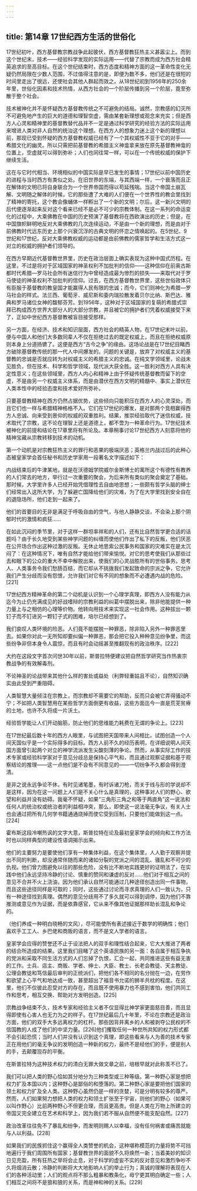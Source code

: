 ```yaml
---
---
---
```

title: 第14章 17世纪西方生活的世俗化
---




17世纪初叶，西方基督教宗教战争此起彼伏，西方基督教狂热主义甚嚣尘上。而到这个世纪末，技术——经验科学发现的实际运用——代替了宗教而成为西方社会精英追求的至高目标。在这个世纪结束时，西方态度和精神方面的这一革命性变化无疑仍然局限在少数人范围，不过值得注意的是，即便为数不多，他们还是在很短的时间里走出了很远，还使社会其他人群起而效之。从18世纪初到1956年的250余年里，世俗化因素和技术热情，从西方社会的一个阶层传播到另一个阶层，竟至弥散于整个社会。

技术被神化并不是怀疑西方基督教传统之不可避免的结局。诚然，宗教感的幻灭所不可避免地产生的巨大的道德和理智空虚，需由某套新理想或观念来充实；但是西方人心灵和精神里的基督教替代品并不一定是通过科学研究的经验方法的实际运用来增进人类对非人自然的统治这个理想。在西方人的想象力迷上这个新的理想以前，那现已受到怀疑的西方基督教权威已经有了一个其权威性不亚于它的对手——希腊文化的幽灵。所以只需把前基督教的希腊主义神龛拿来放在原先基督教神龛的位置上，空虚就可以得到弥补；人们也同往常一样，可以在一个传统权威的保护下继续生活。

这在与它时代相当、环境相似的中国实际是早已发生的事情；17世纪以前中国历史的进程与当时西方有类似之处。在旧世界的东端，与其西端一样，一个衰落而且正在解体的文明已将自身联合为一个世界帝国而得以苟延残喘。当这个帝国土崩瓦解、文明随之解体的时候，它的那些遭了大难的人们便在一个世界性的教会里找到了精神的寄托，这个教会像蛹体一样孵出了一个新的文明；尔后，这一新兴文明的后代便逐渐起来反对这个看来已经不是必不可少的宗教体制。在这一系列的命运变化的过程中，大乘佛教在中国的历史预演了基督教将在西欧演出的历史；但是，在中国旗帜鲜明地反对大乘佛教的几次连续运动，不是由一个新的理想，而是由对于前佛教时代远东历史上那个兴衰沉浮的古典文明的怀恋之情唤起的。在5世纪、9世纪和17世纪，反对大乘佛教权威的运动都是由前佛教的儒家哲学和生活方式这一对立的权威的拥护者们领导的。

在西方早期近代基督教世界里，历史在政治层面上确实表现为这种中国式历程。在这里，不过是将对于区域国家的神圣权利不加批判的信仰——这种信仰在前奥古斯都时代希腊—罗马社会所有迷信行为中曾经造成最为惨烈的损失——来取代对于罗马使徒的神圣权利不加批判的信仰。过去，在西方基督教世界里，这些世俗政体只有臣服于基督教的教皇国才能赢得人民有限的忠诚；而今，它们则神化为希腊—罗马社会的样式。法兰西、葡萄牙、威尼斯和委内瑞拉散发着贝尔比纳、斯巴达、雅典和罗马诸位女神的馥郁芬芳。到1956年，这种对于区域国家的复萌的希腊式崇拜已构成西方世界大部分人的大部分宗教，并且被它的拥护者们凭着权威接受下来了，正如中世纪西方基督教被盲目接受那样。

另一方面，在经济、技术和知识层面，西方社会的精英人物，在17世纪末叶以前，便与中国人和他们大多数同辈人不仅在拒绝过去的既定权威上，而且在拒绝权威原则本身上分道扬镳了。这便是西方“古今之争”的缘由。这场论战是在17世纪目睹西方破除基督教传统的那一代人中间爆发的。问题的关键是，放弃了对权威主义的基督教的忠诚是否就应转为对权威主义的希腊主义的忠诚。在纯文学领域里，论战未见胜负，但在技术、科学和哲学领域，现代派大获全胜。这一胜利对西方人具有决定性意义；在这些领域里，西方人内心和精神上由于怀疑传统基督教而留下的空虚，不是由另一个权威主义体系，而是由潜伏在西方文明的精髓中、事实上潜伏在人类本性中的经验态度和技术爱好所弥补。

只要基督教精神在西方仍然占据优势，这些倾向只能积压在西方人的心灵深处，而且它们也一样与希腊精神格格不入。它们在17世纪的爆发，是对那两个竞相赢得西方人忠诚、向来受到景仰的权威的双重胜利。结果，推崇经验取代了迷信权威，技术取代了宗教，这不论在理智上还是道德上，都不啻为一种革命行为。17世纪技术被神化的前提和结论在17章里将有所论及。本章稍事讨论17世纪西方人刻意将他的精神宝藏从宗教转移到技术的动机。

第一个动机是对宗教狂热主义的罪行和恶果的极端厌恶；英格兰内战过后的此种心态被皇家学会首任秘书和历史学家用一段著名文字描述如下：

内战结束后的牛津某地，就是在沃德姆学院威尔金斯博士的寓所这个有德性有教养的人们常去的地方，举行过一次重要的聚会，为后来所有类似的聚会奠定了基础。那时候，大学里许多人已经开始凭借理性去自由地思想；一些颇有哲学头脑的绅士们经常出入这所大学，为了躲避亡国降给他们的灾难，为了在大学里找到安全自在的退隐场所，他们走到一起来了。

他们的首要目的无非是满足于呼吸自由的空气，与他人静静交谈，不会染上那个阴郁时代的激情和疯狂……

在如此沉闷的季节里，对于这样一群坦率祥和的人们，还有比自然哲学更合适的话题吗？由于长久地受到某些神学问题的纠缠而使他们作出了私下的反叛，他们厌恶在公开场合作出这种过激的反叛。无休止地思索公民事务和国家的灾难实在是太沉闷了：在这种情况下，唯有自然才能给他们带来愉悦。对它的思考使我们从那些过去和眼下的公众的重大不幸中解脱出来，使我们的心灵战胜所有的世俗事务。思考人、人类事务令我们愁肠百结，而它却从不挑拨我们发起致命的宗派之争，它允许我们产生分歧而没有怨恨，允许我们对它有不同的想象而不必遭遇内战的危险。[221]

17世纪西方精神革命的第二个动机是认识到一个心理学真理，即西方人没有能力从迄今为止仍充满成见的好战嗜辩的宗教利益的纠葛中摆脱出来，除非他能提供一种力量上与之相仿的心理等价物。他转向用技术来实现这一社会作用。这种拔出一颗钉子而不钉进另一颗钉子式的困难，培尔已经想到了。

我们哀叹人类环境的险恶。人们竟不能摆脱一种罪恶，除非陷入另外一种罪恶里去。如果你对此一无所知却要纠偏一种罪恶，那会把它投入种种意见纷争里，而这些纷争非但本身令人震惊，而且有时会动摇甚至推翻现有的政治秩序。[222]

大约在这段文字首次问世30年以前，斯普拉特便建议把自然哲学研究当作热衷宗教战争的有效解毒剂。

不论神圣的论战带来其他什么样的害处或益处（利弊轻重姑且不论），自然知识确实由此受到严重阻碍。

人类智慧大量倾注在宗教上，而宗教却不需要它的帮助，反而只会被它弄得骚动不宁；不如把人类智慧用在某些哲学方面倒更有收益，这些方面迄今一直是荒芜贫瘠的土地，也许不久将成一片沃土。

经验哲学能让人们开动脑筋，防止他们的思维能力耗费在无谓的争论上。[223]

在17世纪最后数十年的西方人眼里，与试图把天国带来人间相比，试图创造一个人间天国似乎是一个实际得多的目标。西方人前不久的经历表明，在详细说明人间天国方面曾引起两个对立的神学流派发生尖酸刻薄的争论。然而，从事实际工作的技术专家或经验科学家对于意见分歧总是保持心平气和，而且通过观察证据和基于观察结论的推理——这一点他们是不会有不同意见的——一切纷争不久都会得到澄清。

是非之说永远争论不休，有时见诸笔墨，有时诉诸刀枪，而关于线与形的学说却不是这样，因为在这一问题上人们是不关心什么是真理的，这种事对人们的野心、欲望和利益并没有妨碍。我毫不怀疑，如果“三角形三角之和等于两直角”这一说法和任何人的统治权或统治者的利益相冲突，那么，即使这一说法毫无争议，有关人士也会通过把所有几何学书籍通通烧掉而使它受到压制，只要他们能做到这一点。[224]

霍布斯这段冷嘲热讽的文字大意，斯普拉特在论及最初皇家学会的倾向和工作方法时也以同样典型的建设性语调揭示出来。

他们的主要努力是要使他们享有一种集体利益，在这个集体里，人人勤于观察并提出不同的判断，却没通常伴随而来的诸如分裂的党派之间的混乱、骚乱和不可少的仇视。他们曾力图避免以往的那些危险，没有比不断地实践更好的证明法了，在实践中他们永远坚持冷静的讨论、慎重的赞同和谦虚的反对……他们对于相互之间的意见不合并不火上浇油，因为他们承认自然可能通过几种途径创造出同一件事物，而且这些途径同样是可取的；同时，这些通过讨论而寻求真理的人们一致认为，只有一种途径找到真理。偶然的意见分歧用不了多久就可以得到调停，因为他们不靠推测或意见作为证据，而是依靠感官，它从来不像其他证据那样助长混乱和争论的。

（他们养成一种明白晓畅的文风），尽可能使所有表述接近于数学的明确性；他们喜欢手工工人、乡巴佬和商贩的语言，而不是文人学者的语言。

皇家学会应得的赞誉还不止于设法把人的双手和理性结合起来，它大大推进了两者的结合所造成的结果。这里我们目睹了这个英语民族的另一面：各自属于相互争执的党派和采取不同生活方式的人们忘掉了仇恨，汇合一起，共同推进这些有益无害的工作。士兵、店主、商贩、学者、绅士、大臣、教士、长老会教徒、天主教徒、公理会教徒和笃信最后审判的正统派们，把他们各不相同的名分抛在一边，在劳作和欲望上心平气和地达成一致，甚至超出了福音书允诺的狮羊共枕的程度。在这里，他们不仅彼此忍受对方的存在，而且既不使用暴力也不感到害怕，他们共同工作和思考，相互交换、帮助对方发明创造。[225]

宗教战争结束不久，技术专家和经验主义者不仅显得比神学家更面慈目善，而且显得即使有心害人也无力为之的样子。在17世纪最后几十年里，不论在宗教还是政治方面，他们的双手大多远离权力的杠杆。那些因背井离乡的人和被剥夺公民权的不信国教的人成了他们的中坚力量。[226]他们攫取任何一种世所共知的权力形式都不会引起恐慌；当时人们并没有认识到这个真理，即这些看来与人为善的技术专家正在用他们的毫无争议的发明创造一种新的权力，最终不是经他们的手，便是别人的手，去颠覆现存的平衡。

在斯普拉特为这种技术权力的清白无罪大做文章之前，培根早就对此称羡不已了。

我们可以把人类的野心恰如其分地分为三种类型或三种等级。第一种野心家是想把权力扩及本国以内；这种野心是鄙俗的和堕落的。第二种野心家是要把他们国家的领土和权力扩及全人类。这种野心虽然仍是一样的贪婪，可是分明有较多的尊严。然而，人们如果努力想把人类的权力和领土扩张至于宇宙，则他们的野心（如果可以叫作野心）比前两种野心不但更合理，而且更高贵。但是人类在万物上所建立的帝国又完全建立在艺术和科学上，因为我们若不服从自然便不能支配自然。[227]

政治改革往往免不了暴乱和纷争，而发明则赐人以幸福，没有任何祸害或痛苦就能与人以利益。[228]

如果我们的民族抓住这个赢得全人类赞誉的机会，这种堪称模范的力量将势不可挡地遍行于我们周围所有国家；基督教世界的面貌不久将焕然一新；当着美妙的知识日见充盈，所有狂热之举将会止息，对于科学的虚妄不实的反对意见和激烈争吵不久将烟消云散；冷静的判断将大大地影响人们的举止行为；真诚的理解将表现在人们的各种活动里；人们的观点将不那么粗暴和教条化，毋宁更其明白确定一些；人们相互之间将不是狼和狼的关系，而是神和神的关系。[229]